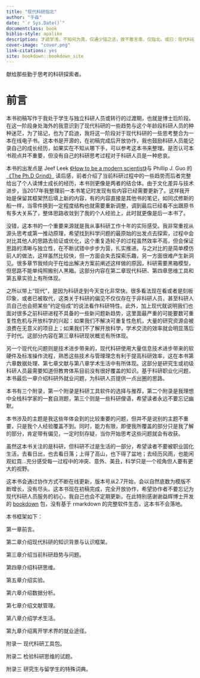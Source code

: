 ```yaml
--- 
title: "现代科研指北"
author: "于淼"
date: "`r Sys.Date()`"
documentclass: book
biblio-style: apalike
description: 才疏学浅，不知何为真，仅通少错之法，故不敢言南，仅指北。或曰：现代科研挖坑／跳坑指南。
cover-image: "cover.png"
link-citations: yes
site: bookdown::bookdown_site
---
```


献给那些勤于思考的科研探索者。

# 前言

本书初稿写作于我处于学生与独立科研人员或转行的过渡期，也就是博士后阶段。在这一阶段身处海外的我意识到了现代科研的一些趋势与这个年龄段科研人员的种种迷茫，为了铭记，也为了启迪，我将这一阶段对于现代科研的一些思考整合为一本在线电子书。这本书是开源的，在初稿完成后开放协作，我也鼓励科研人员能记录自己的成长经历，如果实在不知从哪下手，可以参考这本书来整理。是否认可本书观点并不重要，但没有自己的科研思考过程对于科研人员是一种悲哀。

本书的出发点是 Jeef Leek [《How to be a modern scientist》](https://leanpub.com/modernscientist)与 Phillip J. Guo 的[《The Ph.D Grind》](https://www.goodreads.com/en/book/show/15731248-the-ph-d-grind) 读后感，前者介绍了当前科研过程中的一些趋势而后者完整给出了个人读博士成长的经历，本书则更像是两者的结合体。由于文化差异与技术进步，当2017年我整理前一本书笔记时发现有些内容已经需要更新了。这样我开始是保留其框架然后填上新的内容，有的内容直接是其他书的笔记，如同忒修斯的船一样，当零件换到一定程度结构也就需要重新调整，调到最后已经看不出跟原书有多大关系了，整体思路收敛到了我的个人经验上，此时就更像是后一本书了。

没错，这本书的一个重要来源就是我从事科研工作十年的实际感受。我非常重视从源头思考或第一推动原理，希望找到科学问题的最原始的出发点去探索，过程中会对比其他人的思路去验证或优化，这个重复造轮子的过程虽然效率不高，但会保证思路的清晰与独立性，在不断试错中步步为营，扎实推进。与之对比的是简单模仿前人的做法，这样虽然比较快，但一方面会失去探索乐趣，另一方面很难产生新洞见。很多章节我倾向于在给出解决方案前阐述这样做的原因，科研需要黑箱模型，但思路不能单纯照搬别人黑箱。这部分内容在第二章现代科研、第四章思维工具和第五章实验上有所体现。

之所以带上“现代”，是因为科研走到今天变化非常快。很多看法现在看或者是刻板印象，或者已被取代，这类关于科研的偏见不仅仅存在于非科研人员，甚至科研人员自己也会把某些“约定俗成”的说法看作科研特性。此外，加上现代就说明我们也面对很多之前科研进程不具备的一些新问题新趋势，这里面最严重的可能要数可重复性危机与开放科学的兴起：如果我们不解决可重复性危机，大量的研究资源会被浪费在无意义的项目上；如果我们不了解开放科学，学术交流的效率就会明显落后于时代。这部分内容在第三章科研现状概览有所体现。

另一个现代化问题则是技术进步带来的，现代科研使用大量信息技术进步带来的软硬件及标准操作流程，熟悉这些技术与管理理念有利于提高科研效率，这在本书第六章数据处理、第七章文献与第八章学术生活中有所体现。这部分是研究生或初级科研人员最需要知道但教育体系目前没有很好覆盖的知识。基于科研职业化问题，本书最后一章介绍科研外就业问题，为科研人员提供一点出圈的思路。

本书有三个附录，第一个附录是科研工具软件的选择与推荐，第二个附录是我理想中全栈科学家的一套自测题，第三个则是一些科研俚语，希望读者永远不要忘记幽默。

本书涉及的主题是我这些年体会到的比较重要的问题，但并不是说别的主题不重要，只是我个人经验覆盖不到。同时，能力有限，即便我所覆盖的部分只是我了解的部分，肯定带有偏见，一定时刻存疑，当你开始思考这些问题就会有收获。

虽然这本书关注的是科研，但科研不过是生活的一部分，希望读者不要被职业固化生活，去看日出，也去看日落；上得了高山，也下得了盆地；去经历风雨，也能闲观虹霓…充分感受每一过程中的冲突、意外、美丑，科学只是一个视角但人要有更大的视野。

这本书会通过协作方式不断在线更新，版本号从2.7开始，会以自然底数为模版不断增长，没有尽头。这本书现在初稿完成，完全开放协作，希望协作者不要忘记为现代科研人员服务的初心，我自己也会不定期更新。在此特别感谢谢益辉博士开发的 [bookdown](https://bookdown.org/yihui/bookdown/) 包，没有基于 rmarkdown 的完整软件生态，这本书不会落地。

本书框架如下：

第一章前言。

第二章介绍现代科研的知识背景与认识框架。

第三章介绍当前科研趋势与问题。

第四章介绍科研思维。

第五章介绍实验。

第六章介绍数据分析。

第七章介绍文献管理。

第八章介绍学术生活。

第九章介绍离开学术界的就业途径。

附录一 现代科研工具包。

附录二 检验科研思维的试题。

附录三 研究生与留学生的特殊词典。
